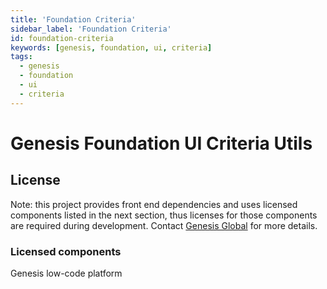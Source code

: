 ```yaml
---
title: 'Foundation Criteria'
sidebar_label: 'Foundation Criteria'
id: foundation-criteria
keywords: [genesis, foundation, ui, criteria]
tags:
  - genesis
  - foundation
  - ui
  - criteria
---
```


# Genesis Foundation UI Criteria Utils

## License

Note: this project provides front end dependencies and uses licensed components listed in the next section, thus licenses for those components are required during development. Contact [Genesis Global](https://genesis.global/contact-us/) for more details.

### Licensed components
Genesis low-code platform